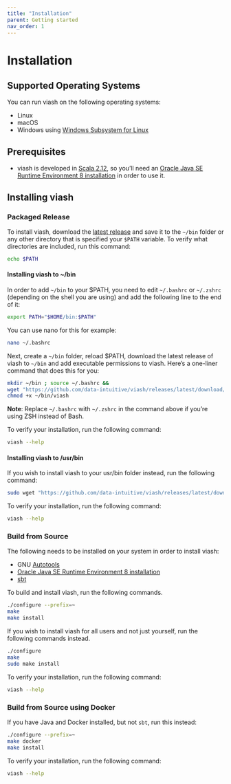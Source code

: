 ```yaml
---
title: "Installation"
parent: Getting started
nav_order: 1
---
```



# Installation


## Supported Operating Systems

You can run viash on the following operating systems:

- Linux
- macOS
- Windows using [Windows Subsystem for Linux](https://docs.microsoft.com/en-us/windows/wsl/install-win10)

## Prerequisites

- viash is developed in [Scala 2.12](https://www.scala-lang.org/), so you'll need an [Oracle Java SE Runtime Environment 8 installation](https://www.oracle.com/java/technologies/javase-jre8-downloads.html) in order to use it.

## Installing viash

### Packaged Release

To install viash, download the [latest release](https://github.com/data-intuitive/viash/releases/latest) and save it to the `~/bin` folder or any other directory that is specified your `$PATH` variable. To verify what directories are included, run this command:

```bash
echo $PATH
```

#### Installing viash to ~/bin 

In order to add `~/bin` to your $PATH, you need to edit `~/.bashrc` or `~/.zshrc` (depending on the shell you are using) and add the following line to the end of it: 

```bash
export PATH="$HOME/bin:$PATH"
```

You can use nano for this for example:

```bash
nano ~/.bashrc
```

Next, create a `~/bin` folder, reload $PATH, download the latest release of viash to `~/bin` and add executable permissions to viash.
Here's a one-liner command that does this for you:

```bash
mkdir ~/bin ; source ~/.bashrc &&
wget "https://github.com/data-intuitive/viash/releases/latest/download/viash" -O ~/bin/viash &&
chmod +x ~/bin/viash
```

**Note**: Replace `~/.bashrc` with `~/.zshrc` in the command above if you're using ZSH instead of Bash.

To verify your installation, run the following command:

```bash
viash --help
```

#### Installing viash to /usr/bin

If you wish to install viash to your usr/bin folder instead, run the following command:

```bash
sudo wget "https://github.com/data-intuitive/viash/releases/latest/download/viash" -O /usr/bin/viash
```

To verify your installation, run the following command:

```bash
viash --help
```

### Build from Source

The following needs to be installed on your system in order to install viash:

- GNU [Autotools](https://www.gnu.org/software/automake/manual/html_node/Autotools-Introduction.html#Autotools-Introduction)
- [Oracle Java SE Runtime Environment 8 installation](https://www.oracle.com/java/technologies/javase-jre8-downloads.html)
- [sbt](https://www.scala-sbt.org/)

To build and install viash, run the following commands.
```bash
./configure --prefix=~
make
make install
```

If you wish to install viash for all users and not just yourself, run the following commands instead.
```bash
./configure
make
sudo make install
```

To verify your installation, run the following command:

```bash
viash --help
```

### Build from Source using Docker

If you have Java and Docker installed, but not `sbt`, run this instead:

```bash
./configure --prefix=~
make docker
make install
```

To verify your installation, run the following command:

```bash
viash --help
```
